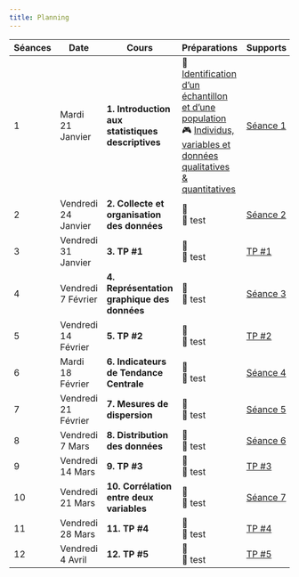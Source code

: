 ```yaml
---
title: Planning
---
```


| Séances | Date           | Cours                                             | Préparations | Supports | Devoirs |
| ------- | -------------- | ------------------------------------------------- | ------------ | -------- | ------- |
| 1  | Mardi 21 Janvier    | **1. Introduction aux statistiques descriptives** | 🎥 [Identification d'un échantillon et d'une population](https://fr.khanacademy.org/math/probability/xa88397b6:study-design/samples-surveys/v/identifying-a-sample-and-population) <br> 🎮 [Individus, variables et données qualitatives & quantitatives](https://fr.khanacademy.org/math/cycle-4-v2/xd933de08ca5f2cb4:organisation-et-gestion-de-donnees-statistique/xd933de08ca5f2cb4:representation-d-une-serie-de-donnees/e/individuals-variables-categorical-quantitative-data)| [Séance 1](session-1.qmd) | [Moodle : Test de perfectionnement](https://moodle.essca.fr/mod/quiz/view.php?id=241251) |
| 2  | Vendredi 24 Janvier | **2. Collecte et organisation des données**       | 🎥 []() <br> 🎥 test | [Séance 2](session-2.qmd) | [Moodle : Test de perfectionnement](https://moodle.essca.fr/mod/quiz/view.php?id=241251) |
| 3  | Vendredi 31 Janvier | **3. TP #1**                                         | 🎥 []() <br> 🎥 test | [TP #1](session-3.qmd.qmd) | [Moodle : Test de perfectionnement](https://moodle.essca.fr/mod/quiz/view.php?id=241251) |
| 4  | Vendredi 7 Février  | **4. Représentation graphique des données**       | 🎥 []() <br> 🎥 test | [Séance 3](session-4.qmd) | [Moodle : Test de perfectionnement](https://moodle.essca.fr/mod/quiz/view.php?id=241251) |
| 5  | Vendredi 14 Février | **5. TP #2**                                         | 🎥 []() <br> 🎥 test | [TP #2](session-5.qmd.qmd) | [Moodle : Test de perfectionnement](https://moodle.essca.fr/mod/quiz/view.php?id=241251) |
| 6  | Mardi 18 Février    | **6. Indicateurs de Tendance Centrale**               | 🎥 []() <br> 🎥 test | [Séance 4](session-6.qmd) | [Moodle : Test de perfectionnement](https://moodle.essca.fr/mod/quiz/view.php?id=241251) |
| 7  | Vendredi 21 Février | **7. Mesures de dispersion**                      | 🎥 []() <br> 🎥 test | [Séance 5](session-7.qmd) | [Moodle : Test de perfectionnement](https://moodle.essca.fr/mod/quiz/view.php?id=241251) |
| 8  | Vendredi 7 Mars     | **8. Distribution des données**                   | 🎥 []() <br> 🎥 test | [Séance 6](session-8.qmd) | [Moodle : Test de perfectionnement](https://moodle.essca.fr/mod/quiz/view.php?id=241251) |
| 9  | Vendredi 14 Mars    | **9. TP #3**                                         | 🎥 []() <br> 🎥 test | [TP #3](session-9.qmd) | [Moodle : Test de perfectionnement](https://moodle.essca.fr/mod/quiz/view.php?id=241251) |
| 10 | Vendredi 21 Mars    | **10. Corrélation entre deux variables**           | 🎥 []() <br> 🎥 test | [Séance 7](session-10.qmd) | [Moodle : Test de perfectionnement](https://moodle.essca.fr/mod/quiz/view.php?id=241251) |
| 11 | Vendredi 28 Mars    | **11. TP #4**                                         | 🎥 []() <br> 🎥 test | [TP #4](session-11.qmd) | [Moodle : Test de perfectionnement](https://moodle.essca.fr/mod/quiz/view.php?id=241251) |
| 12 | Vendredi 4 Avril    | **12. TP #5**                                         | 🎥 []() <br> 🎥 test | [TP #5](session-12.qmd) | [Moodle : Test de perfectionnement](https://moodle.essca.fr/mod/quiz/view.php?id=241251) |
